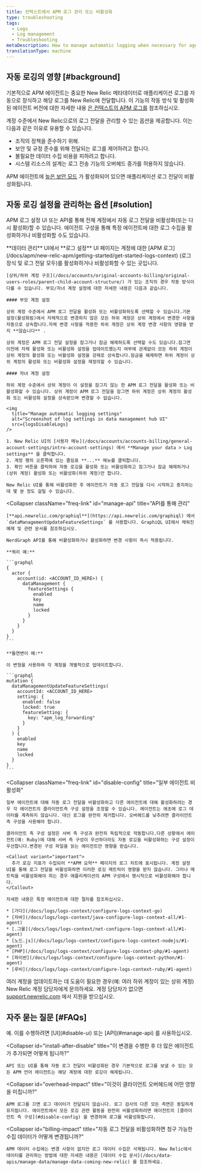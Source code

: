 ```yaml
---
title: 컨텍스트에서 APM 로그 관리 또는 비활성화
type: troubleshooting
tags:
  - Logs
  - Log management
  - Troubleshooting
metaDescription: How to manage automatic logging when necessary for agents using APM logs in context.
translationType: machine
---
```



## 자동 로깅의 영향 [#background]

기본적으로 APM 에이전트는 중요한 New Relic 메타데이터로 애플리케이션 로그를 자동으로 장식하고 해당 로그를 New Relic에 전달합니다. 이 기능의 작동 방식 및 활성화된 에이전트 버전에 대한 자세한 내용 [은 컨텍스트의 APM 로그를](/docs/apm/new-relic-apm/getting-started/get-started-logs-context) 참조하십시오.

계정 수준에서 New Relic으로의 로그 전달을 관리할 수 있는 옵션을 제공합니다. 이는 다음과 같은 이유로 유용할 수 있습니다.

* 조직의 정책을 준수하기 위해.
* 보안 및 규정 준수를 위해 전달되는 로그를 제어하려고 합니다.
* 불필요한 데이터 수집 비용을 피하려고 합니다.
* 시스템 리소스의 설계는 로그 전송 기능의 오버헤드 증가를 허용하지 않습니다.

APM 에이전트에 [높은 보안 모드](/docs/apm/agents/manage-apm-agents/configuration/high-security-mode) 가 활성화되어 있으면 애플리케이션 로그 전달이 비활성화됩니다.

## 자동 로깅 설정을 관리하는 옵션 [#solution]

APM 로그 설정 UI 또는 API를 통해 전체 계정에서 자동 로그 전달을 비활성화(또는 다시 활성화)할 수 있습니다. 에이전트 구성을 통해 특정 에이전트에 대한 로그 수집을 활성화하거나 비활성화할 수도 있습니다.

<CollapserGroup>
  <Collapser
    className="freq-link"
    id="manage-ui"
    title="UI를 통한 설정 관리"
  >
    **데이터 관리** UI에서 **로그 설정** UI 페이지는 계정에 대한 [APM 로그](/docs/apm/new-relic-apm/getting-started/get-started-logs-context) (로그 장식 및 로그 전달 모두)를 활성화하거나 비활성화할 수 있는 곳입니다.

    [상위/하위 계정 구조](/docs/accounts/original-accounts-billing/original-users-roles/parent-child-account-structure/) 가 있는 조직의 경우 작동 방식이 다를 수 있습니다. 부모/자녀 계정 설정에 대한 자세한 내용은 다음과 같습니다.

    #### 부모 계정 설정

    상위 계정 수준에서 APM 로그 전달을 활성화 또는 비활성화하도록 선택할 수 있습니다.기본 설정(활성화됨)에서 자체적으로 변경하지 않은 모든 하위 계정은 상위 계정에서 변경한 사항을 자동으로 상속합니다.자체 변경 사항을 적용한 하위 계정은 상위 계정 변경 사항의 영향을 받지 **않습니다** .

    상위 계정은 APM 로그 전달 설정을 잠그거나 잠금 해제하도록 선택할 수도 있습니다.잠그면 이전에 자체 활성화 또는 비활성화 설정을 업데이트했는지 여부에 관계없이 모든 하위 계정이 상위 계정의 활성화 또는 비활성화 설정을 강제로 상속합니다.잠금을 해제하면 하위 계정이 상위 계정의 활성화 또는 비활성화 설정을 재정의할 수 있습니다.

    #### 자녀 계정 설정

    하위 계정 수준에서 상위 계정이 이 설정을 잠그지 않는 한 APM 로그 전달을 활성화 또는 비활성화할 수 있습니다. 상위 계정이 APM 로그 전달을 잠그면 하위 계정은 상위 계정의 활성화 또는 비활성화 설정을 상속받으며 변경할 수 없습니다.

    <img
      title="Manage automatic logging settings"
      alt="Screenshot of log settings in data management hub UI"
      src={logsDisableLogs}
    />

    1. New Relic UI의 [사용자 메뉴](/docs/accounts/accounts-billing/general-account-settings/intro-account-settings) 에서 **Manage your data > Log settings** 을 클릭합니다.
    2. 계정 행의 오른쪽에 있는 줄임표 **...** 메뉴를 클릭합니다.
    3. 확인 버튼을 클릭하여 자동 로깅을 활성화 또는 비활성화하고 잠그거나 잠금 해제하거나(상위 계정) 활성화 또는 비활성화(하위 계정)만 합니다.

    New Relic UI를 통해 비활성화한 후 에이전트가 자동 로그 전달을 다시 시작하고 중지하는 데 몇 분 정도 걸릴 수 있습니다.
  </Collapser>

  <Collapser
    className="freq-link"
    id="manage-api"
    title="API를 통해 관리"
  >
    [**api.newrelic.com/graphiql**](https://api.newrelic.com/graphiql) 에서 `dataManagementUpdateFeatureSettings` 를 사용합니다. GraphiQL UI에서 채워진 예제 및 관련 문서를 참조하십시오.

    NerdGraph API를 통해 비활성화하거나 활성화하면 변경 사항이 즉시 적용됩니다.

    **쿼리 예:**

    ```graphql
    {
      actor {
        account(id: <ACCOUNT_ID_HERE>) {
          dataManagement {
            featureSettings {
              enabled
              key
              name
              locked
            }
          }
        }
      }
    }
    ```

    **돌연변이 예:**

    이 변형을 사용하여 각 계정을 개별적으로 업데이트합니다.

    ```graphql
    mutation {
      dataManagementUpdateFeatureSettings(
        accountId: <ACCOUNT_ID_HERE>
        setting: {
          enabled: false
          locked: true
          featureSetting: { 
            key: "apm_log_forwarding" 
          }
        }
      ) {
        enabled
        key
        name
        locked
      }
    }
    ```
  </Collapser>

  <Collapser
    className="freq-link"
    id="disable-config"
    title="일부 에이전트 비활성화"
  >
    일부 에이전트에 대해 자동 로그 전달을 비활성화하고 다른 에이전트에 대해 활성화하려는 경우 각 에이전트의 클라이언트측 구성 설정을 조정할 수 있습니다. 에이전트는 애초에 로그 데이터를 계측하지 않습니다. 대신 로그를 완전히 제거합니다. 오버헤드를 낮추려면 클라이언트 측 구성을 사용해야 합니다.

    클라이언트 측 구성 설정은 서버 측 구성과 완전히 독립적으로 작동합니다.다른 상황에서 에이전트(예: Ruby)에 대해 서버 측 구성이 우선하더라도 자동 로깅을 비활성화하는 구성 설정이 우선합니다.변경된 구성 파일을 읽는 에이전트만 영향을 받습니다.

    <Callout variant="important">
      추가 로깅 지표가 수집되어 **APM 요약** 페이지의 로그 차트에 표시됩니다. 계정 설정 UI를 통해 로그 전달을 비활성화하면 이러한 로깅 메트릭이 영향을 받지 않습니다. 그러나 메트릭을 비활성화해야 하는 경우 애플리케이션의 APM 구성에서 명시적으로 비활성화해야 합니다.
    </Callout>

    자세한 내용은 특정 에이전트에 대한 절차를 참조하십시오.

    * [가다](/docs/logs/logs-context/configure-logs-context-go)
    * [자바](/docs/logs/logs-context/java-configure-logs-context-all/#1-agent)
    * [.그물](/docs/logs/logs-context/net-configure-logs-context-all/#1-agent)
    * [노드.js](/docs/logs/logs-context/configure-logs-context-nodejs/#1-agent)
    * [PHP](/docs/logs/logs-context/configure-logs-context-php/#1-agent)
    * [파이썬](/docs/logs/logs-context/configure-logs-context-python/#1-agent)
    * [루비](/docs/logs/logs-context/configure-logs-context-ruby/#1-agent)
  </Collapser>
</CollapserGroup>

여러 계정을 업데이트하는 데 도움이 필요한 경우(예: 여러 하위 계정이 있는 상위 계정) New Relic 계정 담당자에게 문의하세요. 계정 담당자가 없으면 [support.newrelic.com](https://support.newrelic.com) 에서 지원을 받으십시오.

## 자주 묻는 질문 [#FAQs]

<CollapserGroup>
  <Collapser
    id="disable-before-install"
    title="언어 에이전트를 설치하기 전에 에이전트의 로그를 끌 수 있습니까?"
  >
    예. 이를 수행하려면 [UI](#disable-ui) 또는 [API](#manage-api) 를 사용하십시오.
  </Collapser>

  <Collapser
    id="install-after-disable"
    title="이 변경을 수행한 후 더 많은 에이전트가 추가되면 어떻게 됩니까?"
  >
    API 또는 UI를 통해 자동 로그 전달이 비활성화된 경우 기본적으로 로그를 보낼 수 있는 모든 APM 언어 에이전트는 해당 계정에 대한 로깅이 해제됩니다.
  </Collapser>

  <Collapser
    id="overhead-impact"
    title="이것이 클라이언트 오버헤드에 어떤 영향을 미칩니까?"
  >
    APM 로그를 끄면 로그 데이터가 전달되지 않습니다. 로그 검사의 다른 모든 측면은 동일하게 유지됩니다. 에이전트에서 모든 로깅 관련 활동을 완전히 비활성화하려면 에이전트의 [클라이언트 측 구성](#disable-config) 을 변경하여 로그를 비활성화합니다.
  </Collapser>

  <Collapser
    id="billing-impact"
    title="자동 로그 전달을 비활성화하면 청구 가능한 수집 데이터가 어떻게 변경됩니까?"
  >
    APM 데이터 수집에는 변경 사항이 없지만 로그 데이터 수집은 삭제됩니다. New Relic에서 데이터를 관리하는 방법에 대한 자세한 내용은 [데이터 수집 문서](/docs/data-apis/manage-data/manage-data-coming-new-relic) 를 참조하세요.
  </Collapser>
</CollapserGroup>